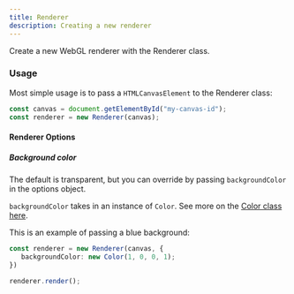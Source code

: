```yaml
---
title: Renderer
description: Creating a new renderer
---
```


Create a new WebGL renderer with the Renderer class.

### Usage

Most simple usage is to pass a `HTMLCanvasElement` to the Renderer class:

```ts
const canvas = document.getElementById("my-canvas-id");
const renderer = new Renderer(canvas);
```

#### Renderer Options

##### Background color

The default is transparent, but you can override by passing `backgroundColor` in the options object.

`backgroundColor` takes in an instance of `Color`. See more on the [Color class here](../color).

This is an example of passing a blue background:

```ts
const renderer = new Renderer(canvas, {
   backgroundColor: new Color(1, 0, 0, 1);
})

renderer.render();
```


<BlueBackground />
